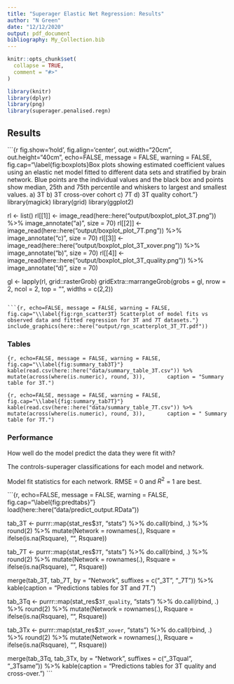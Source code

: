 ```yaml
---
title: "Superager Elastic Net Regression: Results"
author: "N Green"
date: "12/12/2020"
output: pdf_document
bibliography: My_Collection.bib
---
```


```r
knitr::opts_chunk$set(
  collapse = TRUE,
  comment = "#>"
)
```

```r
library(knitr)
library(dplyr)
library(png)
library(superager.penalised.regn)
```

## Results

```{r fig.show='hold', fig.align='center', out.width="20cm", out.height="40cm", echo=FALSE, message = FALSE, warning = FALSE, fig.cap="\\label{fig:boxplots}Box plots showing estimated coefficient values using an elastic net model fitted to different data sets and stratified by brain network. Blue points are the individual values and the black box and points show median, 25th and 75th percentile and whiskers to largest and smallest values. a) 3T b) 3T cross-over cohort c) 7T d) 3T quality cohort."}
library(magick)
library(grid)
library(ggplot2)

rl <- list()
rl[[1]] <-
  image_read(here::here("output/boxplot_plot_3T.png")) %>%
  image_annotate("a) ", size = 70)
rl[[2]] <-
  image_read(here::here("output/boxplot_plot_7T.png")) %>%
  image_annotate("c) ", size = 70)
rl[[3]] <-
  image_read(here::here("output/boxplot_plot_3T_xover.png")) %>%
  image_annotate("b) ", size = 70)
rl[[4]] <-
  image_read(here::here("output/boxplot_plot_3T_quality.png")) %>%
  image_annotate("d) ", size = 70)

gl <- lapply(rl, grid::rasterGrob)
gridExtra::marrangeGrob(grobs = gl, nrow = 2, ncol = 2, top = "",
                        widths = c(2,2))
```

```{r, echo=FALSE, message = FALSE, warning = FALSE, fig.cap="\\label{fig:rgn_scatter3T} Scatterplot of model fits vs observed data and fitted regression for 3T and 7T datasets."}
include_graphics(here::here("output/rgn_scatterplot_3T_7T.pdf"))
```

### Tables

```{r, echo=FALSE, message = FALSE, warning = FALSE, fig.cap="\\label{fig:summary_tab3T}"}
kable(read.csv(here::here("data/summary_table_3T.csv")) %>% mutate(across(where(is.numeric), round, 3)),
      caption = "Summary table for 3T.")
```


```{r, echo=FALSE, message = FALSE, warning = FALSE, fig.cap="\\label{fig:summary_tab7T}"}
kable(read.csv(here::here("data/summary_table_7T.csv")) %>% mutate(across(where(is.numeric), round, 3)),
      caption = " Summary table for 7T.")
```


### Performance

How well do the model predict the data they were fit with?

The controls-superager classifications for each model and network.

Model fit statistics for each network.
RMSE = 0 and $R^2$ = 1 are best.

```{r, echo=FALSE, message = FALSE, warning = FALSE, fig.cap="\\label{fig:predtabs}"}
load(here::here("data/predict_output.RData"))

tab_3T <- 
  purrr::map(stat_res$`3T`, "stats") %>%
  do.call(rbind, .) %>%
  round(2) %>% 
  mutate(Network = rownames(.),
    Rsquare = ifelse(is.na(Rsquare), "", Rsquare))

tab_7T <- 
  purrr::map(stat_res$`7T`, "stats") %>%
  do.call(rbind, .) %>%
  round(2) %>% 
  mutate(Network = rownames(.),
    Rsquare = ifelse(is.na(Rsquare), "", Rsquare))

merge(tab_3T, tab_7T, by = "Network",
      suffixes = c("_3T", "_7T")) %>% 
  kable(caption = "Predictions tables for 3T and 7T.")

tab_3Tq <- 
  purrr::map(stat_res$`3T_quality`, "stats") %>%
  do.call(rbind, .) %>%
  round(2) %>% 
  mutate(Network = rownames(.),
    Rsquare = ifelse(is.na(Rsquare), "", Rsquare))

tab_3Tx <- 
  purrr::map(stat_res$`3T_xover`, "stats") %>%
  do.call(rbind, .) %>%
  round(2) %>% 
  mutate(Network = rownames(.),
    Rsquare = ifelse(is.na(Rsquare), "", Rsquare))

merge(tab_3Tq, tab_3Tx, by = "Network",
      suffixes = c("_3Tqual", "_3Tsame")) %>% 
  kable(caption = "Predictions tables for 3T quality and cross-over.")
```

